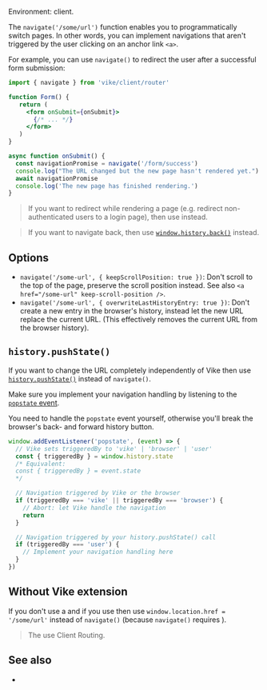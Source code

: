 
Environment: client.

The `navigate('/some/url')` function enables you to programmatically switch pages. In other words, you can implement navigations that aren't triggered by the user clicking on an anchor link `<a>`.

For example, you can use `navigate()` to redirect the user after a successful form submission:

```jsx
import { navigate } from 'vike/client/router'

function Form() {
   return (
     <form onSubmit={onSubmit}>
       {/* ... */}
     </form>
   )
}

async function onSubmit() {
  const navigationPromise = navigate('/form/success')
  console.log("The URL changed but the new page hasn't rendered yet.")
  await navigationPromise
  console.log('The new page has finished rendering.')
}
```

> If you want to redirect while rendering a page (e.g. redirect non-authenticated users to a login page), then use <Link href='/redirect' noBreadcrumb /> instead.

> If you want to navigate back, then use [`window.history.back()`](https://developer.mozilla.org/en-US/docs/Web/API/History/back) instead.


## Options

 - `navigate('/some-url', { keepScrollPosition: true })`: Don't scroll to the top of the page, preserve the scroll position instead. See also <Link href="/clientRouting#settings">`<a href="/some-url" keep-scroll-position />`</Link>.
 - `navigate('/some-url', { overwriteLastHistoryEntry: true })`: Don't create a new entry in the browser's history, instead let the new URL replace the current URL. (This effectively removes the current URL from the browser history).


## `history.pushState()`

If you want to change the URL completely independently of Vike then use [`history.pushState()`](https://developer.mozilla.org/en-US/docs/Web/API/History/pushState) instead of `navigate()`.

Make sure you implement your navigation handling by listening to the [`popstate` event](https://developer.mozilla.org/en-US/docs/Web/API/Window/popstate_event).

<Warning>You need to handle the `popstate` event yourself, otherwise you'll break the browser's back- and forward history button.</Warning>

```js
window.addEventListener('popstate', (event) => {
  // Vike sets triggeredBy to 'vike' | 'browser' | 'user'
  const { triggeredBy } = window.history.state
  /* Equivalent:
  const { triggeredBy } = event.state
  */

  // Navigation triggered by Vike or the browser
  if (triggeredBy === 'vike' || triggeredBy === 'browser') {
    // Abort: let Vike handle the navigation
    return
  }

  // Navigation triggered by your history.pushState() call
  if (triggeredBy === 'user') {
    // Implement your navigation handling here
  }
})
```


## Without Vike extension

If you don't use a <UiFrameworkVikeExtension /> and if you use <Link text="Server Routing" href="/server-routing" /> then use `window.location.href = '/some/url'` instead of `navigate()` (because `navigate()` requires <Link text="Client Routing" href="/client-routing" />).

> The <UiFrameworkVikeExtension plural noLink /> use Client Routing.


## See also

 - <Link href="/redirect" />

